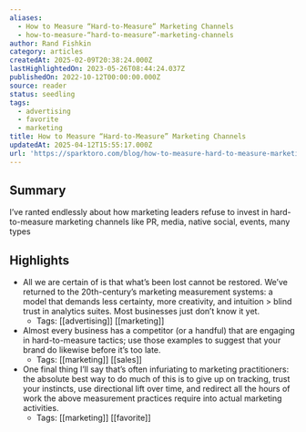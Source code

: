 ```yaml
---
aliases:
  - How to Measure “Hard-to-Measure” Marketing Channels
  - how-to-measure-“hard-to-measure”-marketing-channels
author: Rand Fishkin
category: articles
createdAt: 2025-02-09T20:38:24.000Z
lastHighlightedOn: 2023-05-26T08:44:24.037Z
publishedOn: 2022-10-12T00:00:00.000Z
source: reader
status: seedling
tags:
  - advertising
  - favorite
  - marketing
title: How to Measure “Hard-to-Measure” Marketing Channels
updatedAt: 2025-04-12T15:55:17.000Z
url: 'https://sparktoro.com/blog/how-to-measure-hard-to-measure-marketing-channels/'
---
```

## Summary

I’ve ranted endlessly about how marketing leaders refuse to invest in hard-to-measure marketing channels like PR, media, native social, events, many types

## Highlights

- All we are certain of is that what’s been lost cannot be restored. We’ve returned to the 20th-century’s marketing measurement systems: a model that demands less certainty, more creativity, and intuition > blind trust in analytics suites. Most businesses just don’t know it yet.
    - Tags: [[advertising]] [[marketing]]
- Almost every business has a competitor (or a handful) that are engaging in hard-to-measure tactics; use those examples to suggest that your brand do likewise before it’s too late.
    - Tags: [[marketing]] [[sales]]
- One final thing I’ll say that’s often infuriating to marketing practitioners: the absolute best way to do much of this is to give up on tracking, trust your instincts, use directional lift over time, and redirect all the hours of work the above measurement practices require into actual marketing activities.
    - Tags: [[marketing]] [[favorite]]
